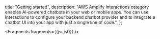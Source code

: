   title: "Getting started",
  description: "AWS Amplify Interactions category enables AI-powered chatbots in your web or mobile apps. You can use Interactions to configure your backend chatbot provider and to integrate a chatbot UI into your app with just a single line of code.",
};


<Fragments fragments={{js: js0}} />